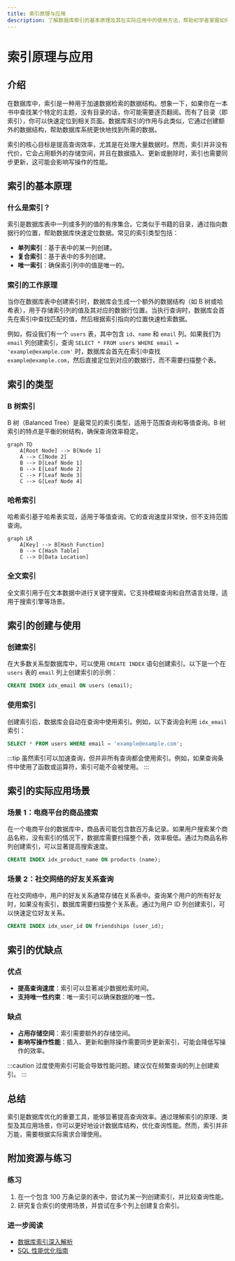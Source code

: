 ```yaml
---
title: 索引原理与应用
description: 了解数据库索引的基本原理及其在实际应用中的使用方法，帮助初学者掌握如何通过索引优化查询性能。
---
```


# 索引原理与应用

## 介绍

在数据库中，索引是一种用于加速数据检索的数据结构。想象一下，如果你在一本书中查找某个特定的主题，没有目录的话，你可能需要逐页翻阅。而有了目录（即索引），你可以快速定位到相关页面。数据库索引的作用与此类似，它通过创建额外的数据结构，帮助数据库系统更快地找到所需的数据。

索引的核心目标是提高查询效率，尤其是在处理大量数据时。然而，索引并非没有代价，它会占用额外的存储空间，并且在数据插入、更新或删除时，索引也需要同步更新，这可能会影响写操作的性能。

## 索引的基本原理

### 什么是索引？

索引是数据库表中一列或多列的值的有序集合。它类似于书籍的目录，通过指向数据行的位置，帮助数据库快速定位数据。常见的索引类型包括：

- **单列索引**：基于表中的某一列创建。
- **复合索引**：基于表中的多列创建。
- **唯一索引**：确保索引列中的值是唯一的。

### 索引的工作原理

当你在数据库表中创建索引时，数据库会生成一个额外的数据结构（如 B 树或哈希表），用于存储索引列的值及其对应的数据行位置。当执行查询时，数据库会首先在索引中查找匹配的值，然后根据索引指向的位置快速检索数据。

例如，假设我们有一个 `users` 表，其中包含 `id`、`name` 和 `email` 列。如果我们为 `email` 列创建索引，查询 `SELECT * FROM users WHERE email = 'example@example.com'` 时，数据库会首先在索引中查找 `example@example.com`，然后直接定位到对应的数据行，而不需要扫描整个表。

## 索引的类型

### B 树索引

B 树（Balanced Tree）是最常见的索引类型，适用于范围查询和等值查询。B 树索引的特点是平衡的树结构，确保查询效率稳定。

```mermaid
graph TD
    A[Root Node] --> B[Node 1]
    A --> C[Node 2]
    B --> D[Leaf Node 1]
    B --> E[Leaf Node 2]
    C --> F[Leaf Node 3]
    C --> G[Leaf Node 4]
```

### 哈希索引

哈希索引基于哈希表实现，适用于等值查询。它的查询速度非常快，但不支持范围查询。

```mermaid
graph LR
    A[Key] --> B[Hash Function]
    B --> C[Hash Table]
    C --> D[Data Location]
```

### 全文索引

全文索引用于在文本数据中进行关键字搜索。它支持模糊查询和自然语言处理，适用于搜索引擎等场景。

## 索引的创建与使用

### 创建索引

在大多数关系型数据库中，可以使用 `CREATE INDEX` 语句创建索引。以下是一个在 `users` 表的 `email` 列上创建索引的示例：

```sql
CREATE INDEX idx_email ON users (email);
```

### 使用索引

创建索引后，数据库会自动在查询中使用索引。例如，以下查询会利用 `idx_email` 索引：

```sql
SELECT * FROM users WHERE email = 'example@example.com';
```

:::tip
虽然索引可以加速查询，但并非所有查询都会使用索引。例如，如果查询条件中使用了函数或运算符，索引可能不会被使用。
:::

## 索引的实际应用场景

### 场景 1：电商平台的商品搜索

在一个电商平台的数据库中，商品表可能包含数百万条记录。如果用户搜索某个商品名称，没有索引的情况下，数据库需要扫描整个表，效率极低。通过为商品名称列创建索引，可以显著提高搜索速度。

```sql
CREATE INDEX idx_product_name ON products (name);
```

### 场景 2：社交网络的好友关系查询

在社交网络中，用户的好友关系通常存储在关系表中。查询某个用户的所有好友时，如果没有索引，数据库需要扫描整个关系表。通过为用户 ID 列创建索引，可以快速定位好友关系。

```sql
CREATE INDEX idx_user_id ON friendships (user_id);
```

## 索引的优缺点

### 优点

- **提高查询速度**：索引可以显著减少数据检索时间。
- **支持唯一性约束**：唯一索引可以确保数据的唯一性。

### 缺点

- **占用存储空间**：索引需要额外的存储空间。
- **影响写操作性能**：插入、更新和删除操作需要同步更新索引，可能会降低写操作的效率。

:::caution
过度使用索引可能会导致性能问题。建议仅在频繁查询的列上创建索引。
:::

## 总结

索引是数据库优化的重要工具，能够显著提高查询效率。通过理解索引的原理、类型及其应用场景，你可以更好地设计数据库结构，优化查询性能。然而，索引并非万能，需要根据实际需求合理使用。

## 附加资源与练习

### 练习

1. 在一个包含 100 万条记录的表中，尝试为某一列创建索引，并比较查询性能。
2. 研究复合索引的使用场景，并尝试在多个列上创建复合索引。

### 进一步阅读

- [数据库索引深入解析](https://example.com/database-indexing)
- [SQL 性能优化指南](https://example.com/sql-optimization)